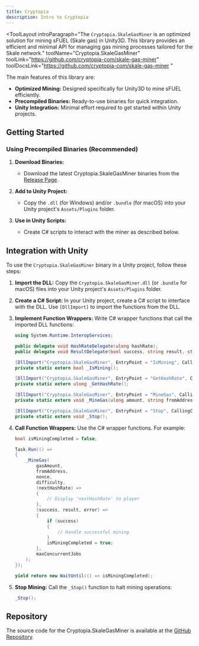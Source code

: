```yaml
---
title: Cryptopia
description: Intro to Cryptopia
---
```


<ToolLayout
    introParagraph="The `Cryptopia.SkaleGasMiner` is an optimized solution for mining sFUEL (Skale gas) in Unity3D. This library provides an efficient and minimal API for managing gas mining processes tailored for the Skale network."
    toolName="Cryptopia.SkaleGasMiner"
    toolLink="https://github.com/cryptopia-com/skale-gas-miner"
    toolDocsLink="https://github.com/cryptopia-com/skale-gas-miner "
>

The main features of this library are:

- **Optimized Mining:** Designed specifically for Unity3D to mine sFUEL efficiently.
- **Precompiled Binaries:** Ready-to-use binaries for quick integration.
- **Unity Integration:** Minimal effort required to get started within Unity projects.

## Getting Started

### Using Precompiled Binaries (Recommended)

1. **Download Binaries:**
   - Download the latest Cryptopia.SkaleGasMiner binaries from the [Release Page](https://github.com/cryptopia-com/skale-gas-miner/releases/).

2. **Add to Unity Project:**
   - Copy the `.dll` (for Windows) and/or `.bundle` (for macOS) into your Unity project's `Assets/Plugins` folder.

3. **Use in Unity Scripts:**
   - Create C# scripts to interact with the miner as described below.

## Integration with Unity

To use the `Cryptopia.SkaleGasMiner` binary in a Unity project, follow these steps:

1. **Import the DLL:**
   Copy the `Cryptopia.SkaleGasMiner.dll` (or `.bundle` for macOS) files into your Unity project's `Assets/Plugins` folder.

2. **Create a C# Script:**
   In your Unity project, create a C# script to interface with the DLL. Use `[DllImport]` to import the functions from the DLL.

3. **Implement Function Wrappers:**
   Write C# wrapper functions that call the imported DLL functions:

   ```csharp
   using System.Runtime.InteropServices;

   public delegate void HashRateDelegate(ulong hashRate);
   public delegate void ResultDelegate(bool success, string result, string error);

   [DllImport("Cryptopia.SkaleGasMiner", EntryPoint = "IsMining", CallingConvention = CallingConvention.StdCall)]
   private static extern bool _IsMining();

   [DllImport("Cryptopia.SkaleGasMiner", EntryPoint = "GetHashRate", CallingConvention = CallingConvention.StdCall)]
   private static extern ulong _GetHashRate();

   [DllImport("Cryptopia.SkaleGasMiner", EntryPoint = "MineGas", CallingConvention = CallingConvention.StdCall)]
   private static extern void _MineGas(ulong amount, string fromAddress, ulong nonce, uint difficulty, HashRateDelegate hashRateCallback, ResultDelegate resultCallback, uint maxThreads = 0);

   [DllImport("Cryptopia.SkaleGasMiner", EntryPoint = "Stop", CallingConvention = CallingConvention.StdCall)]
   private static extern void _Stop();
   ```

4. **Call Function Wrappers:**
   Use the C# wrapper functions. For example:

   ```csharp
   bool isMiningCompleted = false;

   Task.Run(() =>
   {
       _MineGas(
           gasAmount,
           fromAddress,
           nonce,
           difficulty,
           (nextHashRate) =>
           {
               // Display 'nextHashRate' to player
           },
           (success, result, error) =>
           {
               if (success)
               {
                   // Handle successful mining
               }
               isMiningCompleted = true;
           },
           maxConcurrentJobs
       );
   });

   yield return new WaitUntil(() => isMiningCompleted);
   ```

5. **Stop Mining:**
   Call the `_Stop()` function to halt mining operations:

   ```csharp
   _Stop();
   ```

## Repository

The source code for the Cryptopia.SkaleGasMiner is available at the [GitHub Repository](https://github.com/cryptopia-com/skale-gas-miner).

</ToolLayout>
